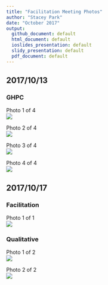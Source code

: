```yaml
---
title: "Facilitation Meeting Photos"
author: "Stacey Park"
date: "October 2017"
output: 
  github_document: default
  html_document: default
  ioslides_presentation: default
  slidy_presentation: default
  pdf_document: default
---
```


## 2017/10/13  
### GHPC  
Photo 1 of 4  
<img src = "https://raw.githubusercontent.com/lzim/teampsd/photos/ghpc_1of4_2017_10_13.jpg">  

Photo 2 of 4  
<img src = "https://raw.githubusercontent.com/lzim/teampsd/photos/ghpc_2of4_2017_10_13.jpg">  

Photo 3 of 4  
<img src = "https://raw.githubusercontent.com/lzim/teampsd/photos/ghpc_3of4_2017_10_13.jpg">  

Photo 4 of 4  
<img src = "https://raw.githubusercontent.com/lzim/teampsd/photos/ghpc_4of4_2017_10_13.jpg">   

## 2017/10/17  
### Facilitation  
Photo 1 of 1  
<img src = "https://github.com/lzim/teampsd/blob/photos/facilitation_1of1_2017_10_17.JPG">  

### Qualitative  
Photo 1 of 2  
<img src = "https://raw.githubusercontent.com/lzim/teampsd/photos/qualitative_1of2_2017_10_17.jpg">  

Photo 2 of 2  
<img src = "https://raw.githubusercontent.com/lzim/teampsd/photos/qualitative_2of2_2017_10_17.jpg">  


